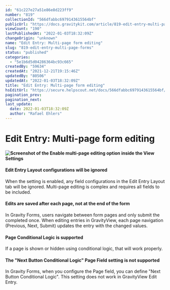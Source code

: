 ```yaml
---
id: "61c227e27a51e86e8d223ff9"
number: "819"
collectionId: "566dfabbc6979143615564bf"
publicUrl: "https://docs.gravitykit.com/article/819-edit-entry-multi-page-forms"
viewCount: "190"
lastPublishedAt: "2022-01-03T18:32:09Z"
changeOrigin: "unknown"
name: "Edit Entry: Multi-page form editing"
slug: "819-edit-entry-multi-page-forms"
status: "published"
categories: 
  - "5e1b6d5d04286364bc93c665"
createdBy: "59634"
createdAt: "2021-12-21T19:15:46Z"
updatedBy: "80506"
updatedAt: "2022-01-03T18:32:09Z"
title: "Edit Entry: Multi-page form editing"
hsEditUrl: "https://secure.helpscout.net/docs/566dfabbc6979143615564bf/article/61c227e27a51e86e8d223ff9"
pagination_prev: 
pagination_next: 
last_update:
  date: 2022-01-03T18:32:09Z
  author: "Rafael Ehlers"
---
```


# Edit Entry: Multi-page form editing

#### ![Screenshot of the Enable multi-page editing option inside the View Settings](https://s3.amazonaws.com/helpscout.net/docs/assets/54c58489e4b051242988532c/images/61d340f6d1a2f12bbe22043d/file-4nEUiyl9iu.png)

#### Edit Entry Layout configurations will be ignored

When the setting is enabled, any field configurations in the Edit Entry Layout tab will be ignored. Multi-page editing is complex and requires all fields to be included.

#### Edits are saved after each page, not at the end of the form

In Gravity Forms, users navigate between form pages and only submit the completed once. When editing entries in GravityView, each page navigation (Previous, Next, Submit) updates the entry with the changed values.

#### Page Conditional Logic is supported

If a page is shown or hidden using conditional logic, that will work properly.

#### The "Next Button Conditional Logic" Page Field setting is not supported

In Gravity Forms, when you configure the Page field, you can define "Next Button Conditional Logic". This setting does not work in GravityView Edit Entry.